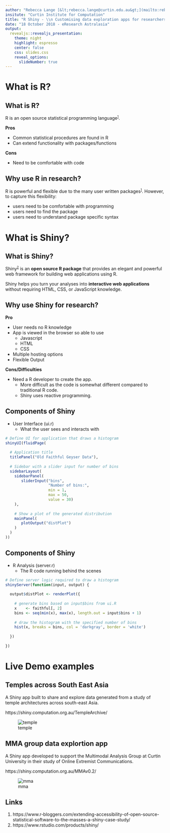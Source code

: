 ```yaml
---
author: "Rebecca Lange [&lt;rebecca.lange@curtin.edu.au&gt;](mailto:rebecca.lange@curtin.edu.au)" 
insitute: "Curtin Institute for Computation"
title: "R Shiny - \\n Customising data exploration apps for researchers"
date: "18 October 2018 - eResearch Astralasia"
output:
  revealjs::revealjs_presentation:
    theme: night
    highlight: espresso
    center: false
    css: slides.css
    reveal_options:
      slideNumber: true
---
```


# What is R?

## What is R?

R is an open source statistical programming language^<small>[1](https://www.r-bloggers.com/extending-accessibility-of-open-source-statistical-software-to-the-masses-a-shiny-case-study/)</small>^.


**Pros**

- Common statistical procedures are found in R
- Can extend functionality with packages/functions

**Cons**

- Need to be comfortable with code



## Why use R in research?

R is powerful and flexible due to the many user written packages^<small>[1](https://www.r-bloggers.com/extending-accessibility-of-open-source-statistical-software-to-the-masses-a-shiny-case-study/)</small>^.
However, to capture this flexibility:

- users need to be comfortable with programming
- users need to find the package
- users need to understand package specific syntax


# What is Shiny?

## What is Shiny?

Shiny^<small>[2](https://www.rstudio.com/products/shiny/)</small>^ is an **open source R package** that provides an elegant and powerful web framework for building web applications using R. 

Shiny helps you turn your analyses into **interactive web applications** without requiring HTML, CSS, or JavaScript knowledge.


## Why use Shiny for research?

**Pro**

- User needs no R knowledge
- App is viewed in the browser so able to use
    - Javascript
    - HTML
    - CSS
- Multiple hosting options
- Flexible Output

**Cons/Difficulties**

- Need a R developer to create the app.
    - More difficult as the code is somewhat different compared to traditional R code.
    - Shiny uses reactive programming.

## Components of Shiny

- User Interface (ui.r)
    - What the user sees and interacts with
    
```r
# Define UI for application that draws a histogram
shinyUI(fluidPage(
  
  # Application title
  titlePanel("Old Faithful Geyser Data"),
  
  # Sidebar with a slider input for number of bins 
  sidebarLayout(
    sidebarPanel(
       sliderInput("bins",
                   "Number of bins:",
                   min = 1,
                   max = 50,
                   value = 30)
    ),
    
    # Show a plot of the generated distribution
    mainPanel(
       plotOutput("distPlot")
    )
  )
))
```

## Components of Shiny

- R Analysis (server.r)
    - The R code running behind the scenes
    
```r
# Define server logic required to draw a histogram
shinyServer(function(input, output) {
   
  output$distPlot <- renderPlot({
    
    # generate bins based on input$bins from ui.R
    x    <- faithful[, 2] 
    bins <- seq(min(x), max(x), length.out = input$bins + 1)
    
    # draw the histogram with the specified number of bins
    hist(x, breaks = bins, col = 'darkgray', border = 'white')
    
  })
  
})

```

# Live Demo examples

## Temples across South East Asia

A Shiny app built to share and explore data generated from a study of temple architectures across south-east Asia.

https://shiny.computation.org.au/TempleArchive/

![temple](temple.jpg)

## MMA group data explortion app

A Shiny app developed to support the Multimodal Analysis Group at Curtin University in their study of Online Extremist Communications.

https://shiny.computation.org.au/MMAv0.2/

![mma](mma.png)

</section>

## Links

1. https://www.r-bloggers.com/extending-accessibility-of-open-source-statistical-software-to-the-masses-a-shiny-case-study/
2. https://www.rstudio.com/products/shiny/